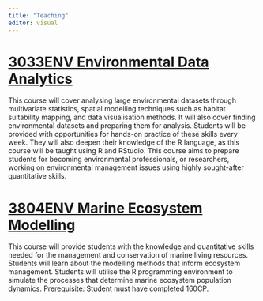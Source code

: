 ```yaml
---
title: "Teaching"
editor: visual
---
```


# [3033ENV Environmental Data Analytics](https://www.griffith.edu.au/study/courses/environmental-data-analytics-3033ESC#trimester-2-nathan-campus)

This course will cover analysing large environmental datasets through multivariate statistics, spatial modelling techniques such as habitat suitability mapping, and data visualisation methods. It will also cover finding environmental datasets and preparing them for analysis. Students will be provided with opportunities for hands-on practice of these skills every week. They will also deepen their knowledge of the R language, as this course will be taught using R and RStudio. This course aims to prepare students for becoming environmental professionals, or researchers, working on environmental management issues using highly sought-after quantitative skills.

# [3804ENV Marine Ecosystem Modelling](https://www.griffith.edu.au/study/courses/marine-ecosystem-modelling-3804ENV#trimester-1-gold-coast-campus)

This course will provide students with the knowledge and quantitative skills needed for the management and conservation of marine living resources. Students will learn about the modelling methods that inform ecosystem management. Students will utilise the R programming environment to simulate the processes that determine marine ecosystem population dynamics. Prerequisite: Student must have completed 160CP.
